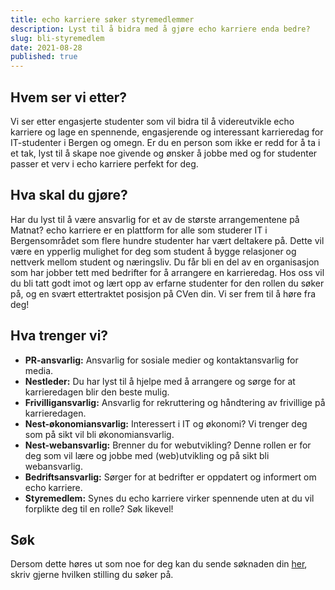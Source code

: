 ```yaml
---
title: echo karriere søker styremedlemmer
description: Lyst til å bidra med å gjøre echo karriere enda bedre?
slug: bli-styremedlem
date: 2021-08-28
published: true
---
```


## Hvem ser vi etter?

Vi ser etter engasjerte studenter som vil bidra til å videreutvikle echo
karriere og lage en spennende, engasjerende og interessant karrieredag for
IT-studenter i Bergen og omegn. Er du en person som ikke er redd for å ta i et
tak, lyst til å skape noe givende og ønsker å jobbe med og for studenter
passer et verv i echo karriere perfekt for deg.

## Hva skal du gjøre?

Har du lyst til å være ansvarlig for et av de største arrangementene på Matnat?
echo karriere er en plattform for alle som
studerer IT i Bergensområdet som flere hundre studenter har vært deltakere på.
Dette vil være en ypperlig mulighet for deg som student å bygge
relasjoner og nettverk mellom student og næringsliv. Du får bli en del av en
organisasjon som har jobber tett med bedrifter for å arrangere en karrieredag.
Hos oss vil du bli tatt godt imot og lært opp av erfarne studenter for den rollen
du søker på, og en svært ettertraktet posisjon på CVen din. Vi ser frem til å høre
fra deg!

## Hva trenger vi?

- **PR-ansvarlig:** Ansvarlig for sosiale medier og kontaktansvarlig for media.
- **Nestleder:** Du har lyst til å hjelpe med å arrangere og sørge for at karrieredagen
  blir den beste mulig.
- **Frivilligansvarlig:** Ansvarlig for rekruttering og håndtering av
  frivillige på karrieredagen.
- **Nest-økonomiansvarlig:** Interessert i IT og økonomi? Vi trenger deg som
  på sikt vil bli økonomiansvarlig.
- **Nest-webansvarlig:** Brenner du for webutvikling? Denne rollen er for deg
  som vil lære og jobbe med (web)utvikling og på sikt bli webansvarlig.
- **Bedriftsansvarlig:** Sørger for at bedrifter er oppdatert og informert om
  echo karriere.
- **Styremedlem:** Synes du echo karriere virker spennende uten at du vil
  forplikte deg til en rolle? Søk likevel!

## Søk

Dersom dette høres ut som noe for deg kan du sende søknaden din
[her](/for-studenter/sok-til-styret/), skriv gjerne hvilken stilling du
søker på.
